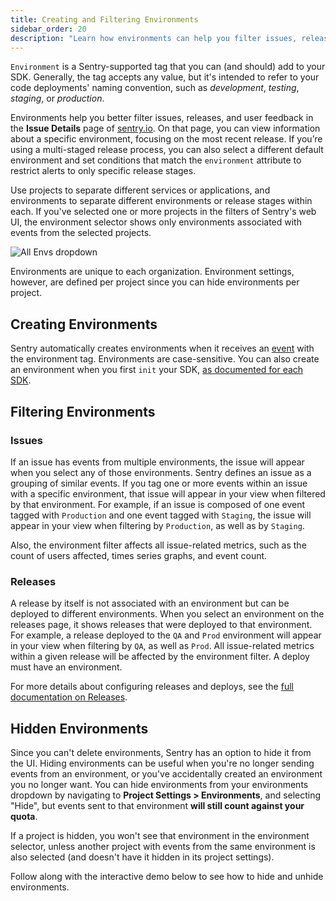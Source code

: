 ```yaml
---
title: Creating and Filtering Environments
sidebar_order: 20
description: "Learn how environments can help you filter issues, releases, and user feedback in Sentry."
---
```


`Environment` is a Sentry-supported tag that you can (and should) add to your SDK. Generally, the tag accepts any value, but it's intended to refer to your code deployments' naming convention, such as _development_, _testing_, _staging_, or _production_.

Environments help you better filter issues, releases, and user feedback in the **Issue Details** page of [sentry.io](https://sentry.io). On that page, you can view information about a specific environment, focusing on the most recent release. If you’re using a multi-staged release process, you can also select a different default environment and set conditions that match the `environment` attribute to restrict alerts to only specific release stages.

Use projects to separate different services or applications, and environments to separate different environments or release stages within each. If you've selected one or more projects in the filters of Sentry's web UI, the environment selector shows only environments associated with events from the selected projects.

![All Envs dropdown](./img/sentry-env.png)

Environments are unique to each organization. Environment settings, however, are defined per project since you can hide environments per project.

## Creating Environments

Sentry automatically creates environments when it receives an [event](/api/events/) with the environment tag. Environments are case-sensitive. You can also create an environment when you first `init` your SDK, [as documented for each SDK](/platform-redirect/?next=/configuration/environments/).

## Filtering Environments

### Issues

If an issue has events from multiple environments, the issue will appear when you select any of those environments. Sentry defines an issue as a grouping of similar events. If you tag one or more events within an issue with a specific environment, that issue will appear in your view when filtered by that environment. For example, if an issue is composed of one event tagged with `Production` and one event tagged with `Staging`, the issue will appear in your view when filtering by `Production`, as well as by `Staging`.

Also, the environment filter affects all issue-related metrics, such as the count of users affected, times series graphs, and event count.

### Releases

A release by itself is not associated with an environment but can be deployed to different environments. When you select an environment on the releases page, it shows releases that were deployed to that environment. For example, a release deployed to the `QA` and `Prod` environment will appear in your view when filtering by `QA`, as well as `Prod`. All issue-related metrics within a given release will be affected by the environment filter. A deploy must have an environment.

For more details about configuring releases and deploys, see the [full documentation on Releases](/product/releases/).

## Hidden Environments

Since you can't delete environments, Sentry has an option to hide it from the UI. Hiding environments can be useful when you're no longer sending events from an environment, or you've accidentally created an environment you no longer want. You can hide environments from your environments dropdown by navigating to **Project Settings > Environments**, and selecting "Hide", but events sent to that environment **will still count against your quota**.

If a project is hidden, you won't see that environment in the environment selector, unless another project with events from the same environment is also selected (and doesn't have it hidden in its project settings).

Follow along with the interactive demo below to see how to hide and unhide environments.

<Arcade src="https://demo.arcade.software/GqXUGJBjoH5fOG5AMyLt?embed" />
